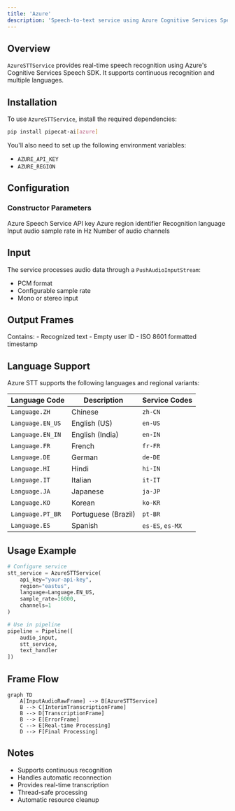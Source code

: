 ```yaml
---
title: 'Azure'
description: 'Speech-to-text service using Azure Cognitive Services Speech SDK'
---
```


## Overview

`AzureSTTService` provides real-time speech recognition using Azure's Cognitive Services Speech SDK. It supports continuous recognition and multiple languages.

## Installation

To use `AzureSTTService`, install the required dependencies:

```bash
pip install pipecat-ai[azure]
```

You'll also need to set up the following environment variables:

- `AZURE_API_KEY`
- `AZURE_REGION`

## Configuration

### Constructor Parameters

<ParamField path="api_key" type="str" required>
  Azure Speech Service API key
</ParamField>

<ParamField path="region" type="str" required>
  Azure region identifier
</ParamField>

<ParamField path="language" type="Language" default="Language.EN_US">
  Recognition language
</ParamField>

<ParamField path="sample_rate" type="int" default="24000">
  Input audio sample rate in Hz
</ParamField>

<ParamField path="channels" type="int" default="1">
  Number of audio channels
</ParamField>

## Input

The service processes audio data through a `PushAudioInputStream`:

- PCM format
- Configurable sample rate
- Mono or stereo input

## Output Frames

<ParamField path="TranscriptionFrame" type="Frame">
  Contains: - Recognized text - Empty user ID - ISO 8601 formatted timestamp
</ParamField>

## Language Support

Azure STT supports the following languages and regional variants:

| Language Code    | Description         | Service Codes    |
| ---------------- | ------------------- | ---------------- |
| `Language.ZH`    | Chinese             | `zh-CN`          |
| `Language.EN_US` | English (US)        | `en-US`          |
| `Language.EN_IN` | English (India)     | `en-IN`          |
| `Language.FR`    | French              | `fr-FR`          |
| `Language.DE`    | German              | `de-DE`          |
| `Language.HI`    | Hindi               | `hi-IN`          |
| `Language.IT`    | Italian             | `it-IT`          |
| `Language.JA`    | Japanese            | `ja-JP`          |
| `Language.KO`    | Korean              | `ko-KR`          |
| `Language.PT_BR` | Portuguese (Brazil) | `pt-BR`          |
| `Language.ES`    | Spanish             | `es-ES`, `es-MX` |

## Usage Example

```python
# Configure service
stt_service = AzureSTTService(
    api_key="your-api-key",
    region="eastus",
    language=Language.EN_US,
    sample_rate=16000,
    channels=1
)

# Use in pipeline
pipeline = Pipeline([
    audio_input,
    stt_service,
    text_handler
])
```

## Frame Flow

```mermaid
graph TD
    A[InputAudioRawFrame] --> B[AzureSTTService]
    B --> C[InterimTranscriptionFrame]
    B --> D[TranscriptionFrame]
    B --> E[ErrorFrame]
    C --> E[Real-time Processing]
    D --> F[Final Processing]
```

## Notes

- Supports continuous recognition
- Handles automatic reconnection
- Provides real-time transcription
- Thread-safe processing
- Automatic resource cleanup
